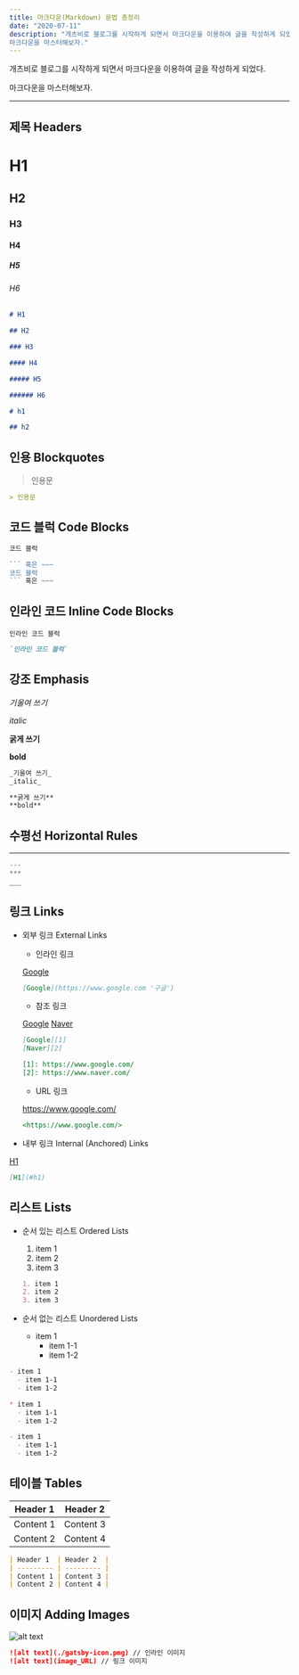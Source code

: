 ```yaml
---
title: 마크다운(Markdown) 문법 총정리
date: "2020-07-11"
description: "개츠비로 블로그를 시작하게 되면서 마크다운을 이용하여 글을 작성하게 되었다.
마크다운을 마스터해보자."
---
```


개츠비로 블로그를 시작하게 되면서 마크다운을 이용하여 글을 작성하게 되었다.

마크다운을 마스터해보자.

<!-- end -->

---

## 제목 Headers

# H1

## H2

### H3

#### H4

##### H5

###### H6

```markdown
# H1

## H2

### H3

#### H4

##### H5

###### H6

# h1

## h2
```

## 인용 Blockquotes

> 인용문

```markdown
> 인용문
```

## 코드 블럭 Code Blocks

```markdown
코드 블럭
```

````javascript
``` 혹은 ~~~
코드 블럭
``` 혹은 ~~~
````

## 인라인 코드 Inline Code Blocks

`인라인 코드 블럭`

```markdown
`인라인 코드 블럭`
```

## 강조 Emphasis

_기울여 쓰기_

_italic_

**굵게 쓰기**

**bold**

```markdown
_기울여 쓰기_
_italic_

**굵게 쓰기**
**bold**
```

## 수평선 Horizontal Rules

---

```javascript
---
***
___
```

## 링크 Links

- 외부 링크 External Links

  - 인라인 링크

  [Google](https://www.google.com '구글')

  ```markdown
  [Google](https://www.google.com '구글')
  ```

  - 참조 링크

  [Google][1]
  [Naver][2]

  ```markdown
  [Google][1]
  [Naver][2]

  [1]: https://www.google.com/
  [2]: https://www.naver.com/
  ```

  - URL 링크

  <https://www.google.com/>

  ```markdown
  <https://www.google.com/>
  ```

- 내부 링크 Internal (Anchored) Links

[H1](#h1)

```markdown
[H1](#h1)
```

[1]: https://www.google.com/
[2]: https://www.naver.com/

## 리스트 Lists

- 순서 있는 리스트 Ordered Lists

  1. item 1
  2. item 2
  3. item 3

  ```markdown
  1. item 1
  2. item 2
  3. item 3
  ```

- 순서 없는 리스트 Unordered Lists

  - item 1
    - item 1-1
    - item 1-2

```markdown
- item 1
  - item 1-1
  - item 1-2

* item 1
  - item 1-1
  - item 1-2

- item 1
  - item 1-1
  - item 1-2
```

## 테이블 Tables

| Header 1  | Header 2  |
| --------- | --------- |
| Content 1 | Content 3 |
| Content 2 | Content 4 |

```markdown
| Header 1  | Header 2  |
| --------- | --------- |
| Content 1 | Content 3 |
| Content 2 | Content 4 |
```

## 이미지 Adding Images

![alt text](./gatsby-icon.png)

```markdown
![alt text](./gatsby-icon.png) // 인라인 이미지
![alt text](image_URL) // 링크 이미지
```
